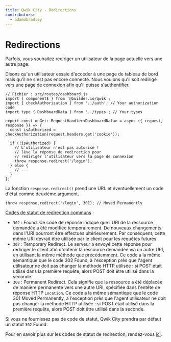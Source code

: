 ```yaml
---
title: Qwik City - Redirections
contributors:
  - adamdbradley
---
```


# Redirections

Parfois, vous souhaitez rediriger un utilisateur de la page actuelle vers une autre page.

Disons qu'un utilisateur essaie d'accéder à une page de tableau de bord mais qu'il ne s'est pas encore connecté. Nous voulons qu'il soit redirigé vers une page de connexion afin qu'il puisse s'authentifier.

```tsx
// Fichier : src/routes/dashboard.js
import { component$ } from '@builder.io/qwik';
import { checkAuthorization } from '../auth'; // Your authorization code
import type { DashboardData } from '../types'; // Your types

export const onGet: RequestHandler<DashboardData> = async ({ request, response }) => {
  const isAuthorized = checkAuthorization(request.headers.get('cookie'));

  if (!isAuthorized) {
    // L'utilisateur n'est pas autorisé !
    // lève la réponse de redirection pour
    // rediriger l'utilisateur vers la page de connexion
    throw response.redirect('/login');
  } else {
    // ...
  }
};
```

La fonction `response.redirect()` prend une URL et éventuellement un code d'état comme deuxième argument.

```tsx
throw response.redirect('/login', 301); // Moved Permanently
```

[Codes de statut de redirection communs](https://developer.mozilla.org/fr/docs/Web/HTTP/Status#messages_de_redirection) :

- `302` : Found. Ce code de réponse indique que l'URI de la ressource demandée a été modifiée temporairement. De nouveaux changements dans l'URI pourront être effectués ultérieurement. Par conséquent, cette même URI devrait être utilisée par le client pour les requêtes futures.
- `307` : Temporary Redirect. Le serveur a envoyé cette réponse pour rediriger le client afin d'obtenir la ressource demandée via un autre URI, en utilisant la même méthode que précédemment. Ce code a la même sémantique que le code 302 Found, à l'exception près que l'agent utilisateur ne doit pas changer la méthode HTTP utilisée : si POST était utilisé dans la première requête, alors POST doit être utilisé dans la seconde.
- `308` : Permanent Redirect. Cela signifie que la ressource a été déplacée de manière permanente vers une autre URI, spécifiée dans l'entête de réponse HTTP `Location`. Ce code a la même sémantique que le code 301 Moved Permanently, à l'exception près que l'agent utilisateur ne doit pas changer la méthode HTTP utilisée : si POST était utilisé dans la première requête, alors POST doit être utilisé dans la seconde.

Si vous ne fournissez pas de code de statut, Qwik City prendra par défaut un statut `302` Found.

Pour en savoir plus sur les codes de statut de redirection, rendez-vous [ici](https://developer.mozilla.org/fr/docs/Web/HTTP/Status#messages_de_redirection).

